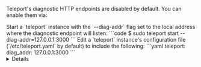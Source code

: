 Teleport's diagnostic HTTP endpoints are disabled by default. You can enable them via:

<Tabs>
    <TabItem label="Command line">
    Start a `teleport` instance with the `--diag-addr` flag set to the local address where the diagnostic endpoint will listen:
        ```code
        $ sudo teleport start --diag-addr=127.0.0.1:3000
        ```
    </TabItem>
    <TabItem label="Config file">
    Edit a `teleport` instance's configuration file (`/etc/teleport.yaml` by default) to include the following:
        ```yaml
        teleport:
            diag_addr: 127.0.0.1:3000
        ```
    </TabItem>
</Tabs>


<Details
    title="Ensure you can connect to the diagnostic endpoint"
    opened={false}
>

    Verify that Teleport is now serving the diagnostics endpoint:

    ```code
    $ curl http://127.0.0.1:3000
    ```
</Details>
